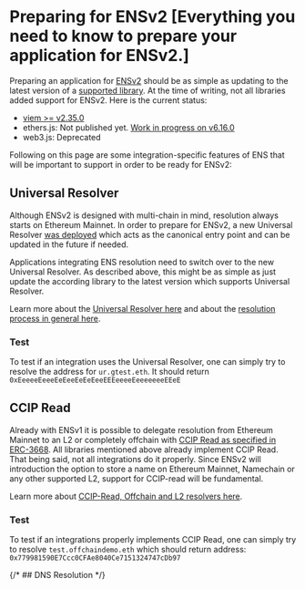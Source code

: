# Preparing for ENSv2 [Everything you need to know to prepare your application for ENSv2.]

Preparing an application for [ENSv2](/contracts/ensv2/overview) should be as simple as updating to the latest version of a [supported library](/web/libraries). At the time of writing, not all libraries added support for ENSv2. Here is the current status:

- [viem >= v2.35.0](https://github.com/wevm/viem/blob/main/src/CHANGELOG.md#2350)
- ethers.js: Not published yet. [Work in progress on v6.16.0](https://github.com/ethers-io/ethers.js/tree/wip-v6.16.0-ens)
- web3.js: Deprecated

Following on this page are some integration-specific features of ENS that will be important to support in order to be ready for ENSv2:

## Universal Resolver

Although ENSv2 is designed with multi-chain in mind, resolution always starts on
Ethereum Mainnet. In order to prepare for ENSv2, a new Universal Resolver [was deployed](https://eth.blockscout.com/address/0xeEeEEEeE14D718C2B47D9923Deab1335E144EeEe)
which acts as the canonical entry point and can be updated in the future if needed.

Applications integrating ENS resolution need to switch over to the new Universal Resolver. As described above, this might be as simple as just update the according library to the latest version which supports Universal Resolver.

Learn more about the [Universal Resolver here](/resolvers/universal) and about the [resolution process in general here](/resolution).

### Test

To test if an integration uses the Universal Resolver, one can simply try to resolve the address for `ur.gtest.eth`. It should return `0xEeeeeEeeeEeEeeEeEeEeeEEEeeeeEeeeeeeeEEeE`

## CCIP Read

Already with ENSv1 it is possible to delegate resolution from Ethereum Mainnet to an L2 or completely offchain with [CCIP Read as specified in ERC-3668](http://localhost:5173/learn/ccip-read#layer-2--offchain-resolution).
All libraries mentioned above already implement CCIP Read. That being said, not all integrations do it properly. Since ENSv2 will introduction the option to store a name on Ethereum Mainnet, Namechain or any other supported L2, support for CCIP-read will be fundamental.

Learn more about [CCIP-Read, Offchain and L2 resolvers here](/resolvers/ccip-read).

### Test

To test if an integrations properly implements CCIP Read, one can simply try to resolve `test.offchaindemo.eth` which should return address: `0x779981590E7Ccc0CFAe8040Ce7151324747cDb97`

{/* ## DNS Resolution */}
